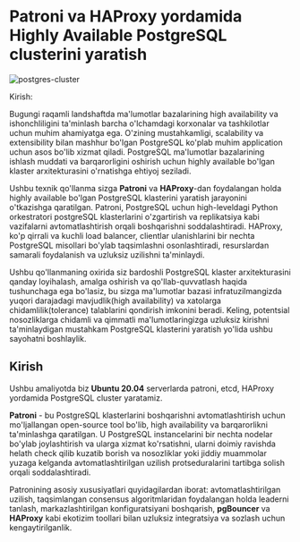 
# Patroni va HAProxy yordamida Highly Available PostgreSQL clusterini yaratish

![postgres-cluster](/images/tutorials/database/postgres-cluster/banner.png)

Kirish:

Bugungi raqamli landshaftda ma'lumotlar bazalarining high availability va ishonchliligini ta'minlash barcha o'lchamdagi korxonalar va tashkilotlar uchun muhim ahamiyatga ega. O'zining mustahkamligi, scalability va extensibility bilan mashhur bo'lgan PostgreSQL ko'plab muhim application uchun asos bo'lib xizmat qiladi. PostgreSQL ma'lumotlar bazalarining ishlash muddati va barqarorligini oshirish uchun highly available bo'lgan klaster arxitekturasini o'rnatishga ehtiyoj seziladi.

Ushbu texnik qo'llanma sizga **Patroni** va **HAProxy**-dan foydalangan holda highly available bo'lgan PostgreSQL klasterini yaratish jarayonini o'tkazishga qaratilgan. Patroni, PostgreSQL uchun high-leveldagi Python orkestratori postgreSQL klasterlarini o'zgartirish va replikatsiya kabi vazifalarni avtomatlashtirish orqali boshqarishni soddalashtiradi. HAProxy, ko'p qirrali va kuchli load balancer, clientlar ulanishlarini bir nechta PostgreSQL misollari bo'ylab taqsimlashni osonlashtiradi, resurslardan samarali foydalanish va uzluksiz uzilishni ta'minlaydi.

Ushbu qo'llanmaning oxirida siz bardoshli PostgreSQL klaster arxitekturasini qanday loyihalash, amalga oshirish va qo'llab-quvvatlash haqida  tushunchaga ega bo'lasiz, bu sizga ma'lumotlar bazasi infratuzilmangizda yuqori darajadagi mavjudlik(high availability) va xatolarga chidamlilik(tolerance) talablarini qondirish imkonini beradi. Keling, potentsial nosozliklarga chidamli va qimmatli ma'lumotlaringizga uzluksiz kirishni ta'minlaydigan mustahkam PostgreSQL klasterini yaratish yo'lida ushbu sayohatni boshlaylik.

## Kirish

Ushbu amaliyotda biz **Ubuntu 20.04** serverlarda patroni, etcd, HAProxy yordamida PostgreSQL cluster yaratamiz. 

**Patroni** - bu PostgreSQL klasterlarini boshqarishni avtomatlashtirish uchun mo'ljallangan open-source tool bo'lib, high availability va barqarorlikni ta'minlashga qaratilgan. U PostgreSQL instancelarini bir nechta nodelar bo'ylab joylashtirish va ularga xizmat ko'rsatishni, ularni doimiy ravishda  helath check qilib kuzatib borish va nosozliklar yoki jiddiy muammolar yuzaga kelganda avtomatlashtirilgan uzilish protseduralarini tartibga solish orqali soddalashtiradi.

Patronining asosiy xususiyatlari quyidagilardan iborat: avtomatlashtirilgan uzilish, taqsimlangan consensus algoritmlaridan foydalangan holda leaderni tanlash, markazlashtirilgan konfiguratsiyani boshqarish, **pgBouncer** va **HAProxy** kabi ekotizim toollari bilan uzluksiz integratsiya va sozlash uchun kengaytirilganlik.